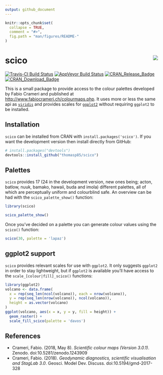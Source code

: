 ```yaml
---
output: github_document
---
```


<!-- README.md is generated from README.Rmd. Please edit that file -->

```r
knitr::opts_chunk$set(
  collapse = TRUE,
  comment = "#>",
  fig.path = "man/figures/README-"
)
```

# scico <img src="man/figures/logo.png" align="right" />

[![Travis-CI Build Status](https://travis-ci.org/thomasp85/scico.svg?branch=master)](https://travis-ci.org/thomasp85/scico)
[![AppVeyor Build Status](https://ci.appveyor.com/api/projects/status/github/thomasp85/scico?branch=master&svg=true)](https://ci.appveyor.com/project/thomasp85/scico)
[![CRAN_Release_Badge](http://www.r-pkg.org/badges/version-ago/scico)](https://CRAN.R-project.org/package=scico)
[![CRAN_Download_Badge](http://cranlogs.r-pkg.org/badges/scico)](https://CRAN.R-project.org/package=scico)

This is a small package to provide access to the colour palettes developed by
Fabio Crameri and published at <http://www.fabiocrameri.ch/colourmaps.php>. It
uses more or less the same api as 
[`viridis`](https://github.com/sjmgarnier/viridis) and provides scales for 
[`ggplot2`](https://github.com/tidyverse/ggplot2) without requiring `ggplot2` to
be installed.

## Installation
`scico` can be installed from CRAN with `install.packages('scico')`. If you want
the development version then install directly from GitHub:

```r
# install.packages("devtools")
devtools::install_github("thomasp85/scico")
```

## Palettes
`scico` provides 17 (24 in the development version, new ones being; acton, batlow, nuuk, bamako, hawaii, buda and imola) different palettes, all of which are perceptually uniform 
and colourblind safe. An overview can be had with the `scico_palette_show()`
function:

```r
library(scico)

scico_palette_show()
```

Once you've decided on a palette you can generate colour values using the 
`scico()` function:

```r
scico(30, palette = 'lapaz')
```

## ggplot2 support
`scico` provides relevant scales for use with `ggplot2`. It only suggests 
`ggplot2` in order to stay lightweight, but if `ggplot2` is available you'll 
have access to the `scale_[colour|fill]_scico()` functions:

```r
library(ggplot2)
volcano <- data.frame(
  x = rep(seq_len(ncol(volcano)), each = nrow(volcano)),
  y = rep(seq_len(nrow(volcano)), ncol(volcano)),
  height = as.vector(volcano)
)
ggplot(volcano, aes(x = x, y = y, fill = height)) + 
  geom_raster() + 
  scale_fill_scico(palette = 'davos') 
```

## References
- Crameri, Fabio. (2018, May 8). *Scientific colour maps (Version 3.0.1)*. Zenodo. doi:10.5281/zenodo.1243909
- Crameri, Fabio. (2018). *Geodynamic diagnostics, scientific visualisation and StagLab 3.0*. Geosci. Model Dev. Discuss. doi:10.5194/gmd-2017-328